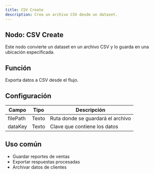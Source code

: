 ```yaml
---
title: CSV Create
description: Crea un archivo CSV desde un dataset.
---
```



## Nodo: CSV Create

Este nodo convierte un dataset en un archivo CSV y lo guarda en una ubicación especificada.

## Función
Exporta datos a CSV desde el flujo.

## Configuración

| Campo     | Tipo   | Descripción                        |
|-----------|--------|------------------------------------|
| filePath  | Texto  | Ruta donde se guardará el archivo  |
| dataKey   | Texto  | Clave que contiene los datos       |

## Uso común
- Guardar reportes de ventas
- Exportar respuestas procesadas
- Archivar datos de clientes
